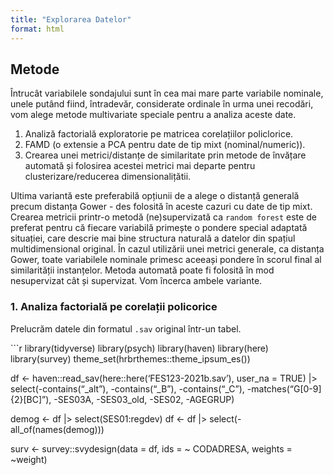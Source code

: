 ```yaml
---
title: "Explorarea Datelor"
format: html
---
```


## Metode

Întrucât variabilele sondajului sunt în cea mai mare parte variabile nominale, unele putând fiind, întradevăr, considerate ordinale în urma unei recodări, vom alege metode multivariate speciale pentru a analiza aceste date.

1. Analiză factorială exploratorie pe matricea corelațiilor policlorice.
2. FAMD (o extensie a PCA pentru date de tip mixt (nominal/numeric)).
3. Crearea unei metrici/distanțe de similaritate prin metode de învățare automată și folosirea acestei metrici mai departe pentru clusterizare/reducerea dimensionalițătii. 

Ultima variantă este preferabilă opțiunii de a alege o distanță generală precum distanța Gower - des folosită în aceste cazuri cu date de tip mixt. Crearea metricii printr-o metodă (ne)supervizată ca `random forest` este de preferat pentru că fiecare variabilă primește o pondere special adaptată situației, care descrie mai bine structura naturală a datelor din spațiul multidimensional original. În cazul utilizării unei metrici generale, ca distanța Gower, toate variabilele nominale primesc aceeași pondere în scorul final al similarității instanțelor. Metoda automată poate fi folosită în mod nesupervizat cât și supervizat. Vom încerca ambele variante.

### 1. Analiza factorială pe corelații policorice

Prelucrăm datele din formatul `.sav` original într-un tabel. 

```r
library(tidyverse)
library(psych)
library(haven)
library(here)
library(survey)
theme_set(hrbrthemes::theme_ipsum_es())

df <- haven::read_sav(here::here('FES123-2021b.sav'), user_na = TRUE) |>
      select(-contains("_alt"), -contains("_B"),
             -contains("_C"), -matches("G[0-9]{2}[BC]"),
             -SES03A, -SES03_old, -SES02, -AGEGRUP)

demog <- df |> select(SES01:regdev)
df <- df |> select(-all_of(names(demog)))

surv <- survey::svydesign(data = df, ids = ~ CODADRESA, 
                          weights = ~weight)
